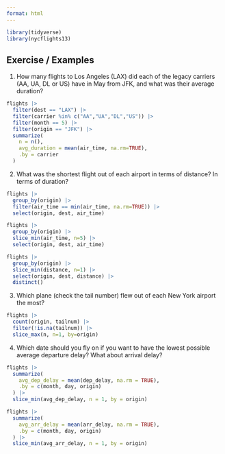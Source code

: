 ```yaml
---
format: html
---
```


```r
library(tidyverse)
library(nycflights13)
```

## Exercise / Examples 

1. How many flights to Los Angeles (LAX) did each of the legacy carriers (AA, UA, DL or US) have in May from JFK, and what was their average duration?

```r
flights |>
  filter(dest == "LAX") |> 
  filter(carrier %in% c("AA","UA","DL","US")) |>
  filter(month == 5) |>
  filter(origin == "JFK") |>
  summarize(
    n = n(),
    avg_duration = mean(air_time, na.rm=TRUE),
    .by = carrier
  )
```

2. What was the shortest flight out of each airport in terms of distance? In terms of duration?

```r
flights |>
  group_by(origin) |>
  filter(air_time == min(air_time, na.rm=TRUE)) |>
  select(origin, dest, air_time)
```


```r
flights |>
  group_by(origin) |>
  slice_min(air_time, n=5) |>
  select(origin, dest, air_time)
```

```r
flights |>
  group_by(origin) |>
  slice_min(distance, n=1) |>
  select(origin, dest, distance) |>
  distinct()
```

3. Which plane (check the tail number) flew out of each New York airport the most?

```r
flights |>
  count(origin, tailnum) |>
  filter(!is.na(tailnum)) |>
  slice_max(n, n=1, by=origin)
```


4. Which date should you fly on if you want to have the lowest possible average departure delay? What about arrival delay?

```r
flights |>
  summarize(
    avg_dep_delay = mean(dep_delay, na.rm = TRUE),
    .by = c(month, day, origin)
  ) |>
  slice_min(avg_dep_delay, n = 1, by = origin)
```

```r
flights |>
  summarize(
    avg_arr_delay = mean(arr_delay, na.rm = TRUE),
    .by = c(month, day, origin)
  ) |>
  slice_min(avg_arr_delay, n = 1, by = origin)
```
